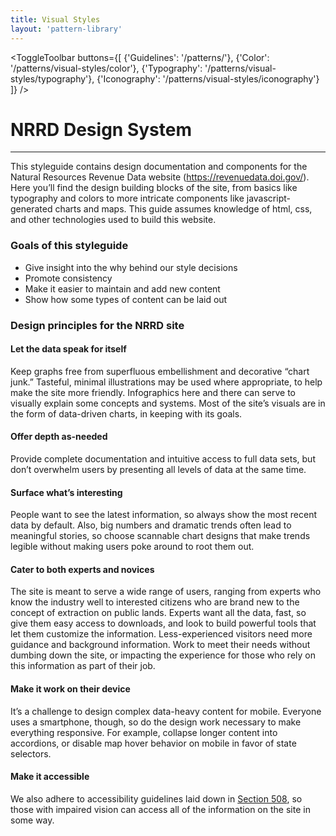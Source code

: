 ```yaml
---
title: Visual Styles
layout: 'pattern-library'
---
```


<ToggleToolbar buttons={[
    {'Guidelines': '/patterns/'},
    {'Color': '/patterns/visual-styles/color'},
    {'Typography': '/patterns/visual-styles/typography'},
    {'Iconography': '/patterns/visual-styles/iconography'}
  ]} />

# NRRD Design System

---

This styleguide contains design documentation and components for the Natural Resources Revenue Data website (https://revenuedata.doi.gov/). Here you’ll find the design building blocks of the site, from basics like typography and colors to more intricate components like javascript-generated charts and maps. This guide assumes knowledge of html, css, and other technologies used to build this website.

### Goals of this styleguide
- Give insight into the why behind our style decisions
- Promote consistency
- Make it easier to maintain and add new content
- Show how some types of content can be laid out

### Design principles for the NRRD site
#### Let the data speak for itself
Keep graphs free from superfluous embellishment and decorative “chart junk.” Tasteful, minimal illustrations may be used where appropriate, to help make the site more friendly. Infographics here and there can serve to visually explain some concepts and systems. Most of the site’s visuals are in the form of data-driven charts, in keeping with its goals.

#### Offer depth as-needed
Provide complete documentation and intuitive access to full data sets, but don’t overwhelm users by presenting all levels of data at the same time.

#### Surface what’s interesting
People want to see the latest information, so always show the most recent data by default. Also, big numbers and dramatic trends often lead to meaningful stories, so choose scannable chart designs that make trends legible without making users poke around to root them out.

#### Cater to both experts and novices
The site is meant to serve a wide range of users, ranging from experts who know the industry well to interested citizens who are brand new to the concept of extraction on public lands. Experts want all the data, fast, so give them easy access to downloads, and look to build powerful tools that let them customize the information. Less-experienced visitors need more guidance and background information. Work to meet their needs without dumbing down the site, or impacting the experience for those who rely on this information as part of their job.

#### Make it work on their device
It’s a challenge to design complex data-heavy content for mobile. Everyone uses a smartphone, though, so do the design work necessary to make everything responsive. For example, collapse longer content into accordions, or disable map hover behavior on mobile in favor of state selectors.

#### Make it accessible
We also adhere to accessibility guidelines laid down in [Section 508](https://www.section508.gov/), so those with impaired vision can access all of the information on the site in some way.